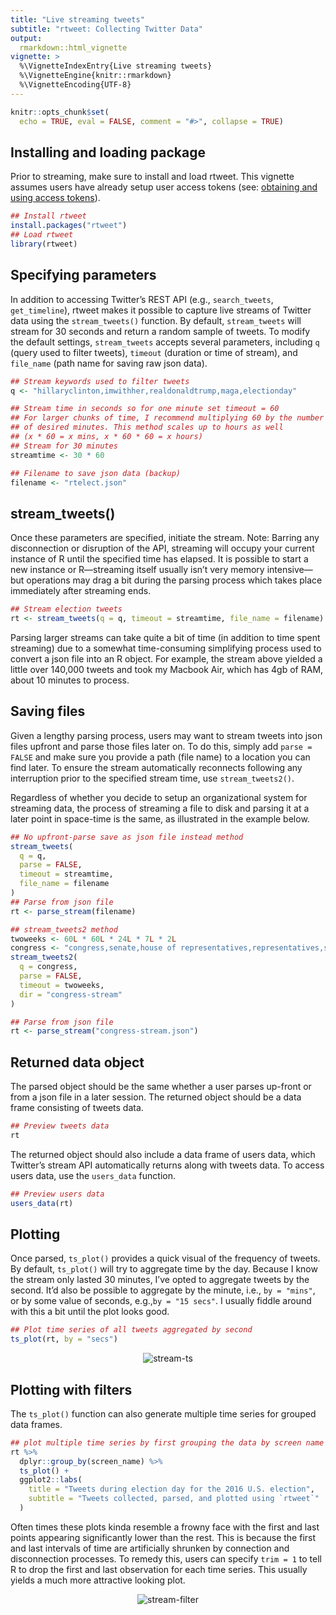 ```yaml
---
title: "Live streaming tweets"
subtitle: "rtweet: Collecting Twitter Data"
output:
  rmarkdown::html_vignette
vignette: >
  %\VignetteIndexEntry{Live streaming tweets}
  %\VignetteEngine{knitr::rmarkdown}
  %\VignetteEncoding{UTF-8}
---
```


```r
knitr::opts_chunk$set(
  echo = TRUE, eval = FALSE, comment = "#>", collapse = TRUE)
```

## Installing and loading package

Prior to streaming, make sure to install and load rtweet. This
vignette assumes users have already setup user access tokens (see: [obtaining and using access tokens](https://mkearney.github.io/rtweet/articles/auth.html)).

```r
## Install rtweet
install.packages("rtweet")
## Load rtweet
library(rtweet)
```

## Specifying parameters

In addition to accessing Twitter's REST API (e.g., `search_tweets`,
`get_timeline`), rtweet makes it possible to capture live streams of
Twitter data using the `stream_tweets()` function. By default,
`stream_tweets` will stream for 30 seconds and return a random sample
of tweets. To modify the default settings, `stream_tweets` accepts
several parameters, including `q` (query used to filter tweets),
`timeout` (duration or time of stream), and `file_name` (path name for
saving raw json data).

```r
## Stream keywords used to filter tweets
q <- "hillaryclinton,imwithher,realdonaldtrump,maga,electionday"

## Stream time in seconds so for one minute set timeout = 60
## For larger chunks of time, I recommend multiplying 60 by the number
## of desired minutes. This method scales up to hours as well
## (x * 60 = x mins, x * 60 * 60 = x hours)
## Stream for 30 minutes
streamtime <- 30 * 60

## Filename to save json data (backup)
filename <- "rtelect.json"
```

## stream_tweets()

Once these parameters are specified, initiate the stream. Note:
Barring any disconnection or disruption of the API, streaming will
occupy your current instance of R until the specified time has
elapsed. It is possible to start a new instance or R---streaming
itself usually isn't very memory intensive---but operations may drag a
bit during the parsing process which takes place immediately after
streaming ends.

```r
## Stream election tweets
rt <- stream_tweets(q = q, timeout = streamtime, file_name = filename)
```

Parsing larger streams can take quite a bit of time (in addition to
time spent streaming) due to a somewhat time-consuming simplifying
process used to convert a json file into an R object. For example, the
stream above yielded a little over 140,000 tweets and took my Macbook
Air, which has 4gb of RAM, about 10 minutes to process.

## Saving files

Given a lengthy parsing process, users may want to stream tweets into
json files upfront and parse those files later on. To do this, simply
add `parse = FALSE` and make sure you provide a path (file name) to a
location you can find later. To ensure the stream automatically reconnects following
any interruption prior to the specified stream time, use
`stream_tweets2()`.

Regardless of whether you decide to setup an organizational system for
streaming data, the process of streaming a file to disk and parsing it
at a later point in space-time is the same, as illustrated in the example
below.

```r
## No upfront-parse save as json file instead method
stream_tweets(
  q = q,
  parse = FALSE,
  timeout = streamtime,
  file_name = filename
)
## Parse from json file
rt <- parse_stream(filename)

## stream_tweets2 method
twoweeks <- 60L * 60L * 24L * 7L * 2L
congress <- "congress,senate,house of representatives,representatives,senators,legislative"
stream_tweets2(
  q = congress,
  parse = FALSE,
  timeout = twoweeks,
  dir = "congress-stream"
)

## Parse from json file
rt <- parse_stream("congress-stream.json")
```

## Returned data object

The parsed object should be the same whether a user parses up-front or
from a json file in a later session. The returned object should be a
data frame consisting of tweets data.

```r
## Preview tweets data
rt
```

The returned object should also include a data frame of users data,
which Twitter's stream API automatically returns along with tweets
data. To access users data, use the `users_data` function.

```r
## Preview users data
users_data(rt)
```

## Plotting

Once parsed, `ts_plot()` provides a quick visual of the frequency of
tweets. By default, `ts_plot()` will try to aggregate time by the
day. Because I know the stream only lasted 30 minutes, I've opted to
aggregate tweets by the second. It'd also be possible to aggregate by
the minute, i.e., `by = "mins"`, or by some value of seconds, e.g.,`by
= "15 secs"`. I usually fiddle around with this a bit until the plot
looks good.

```r
## Plot time series of all tweets aggregated by second
ts_plot(rt, by = "secs")
```

<p align="center">
<img src="files/stream-ts.png" alt="stream-ts">
</p>

## Plotting with filters

The `ts_plot()` function can also generate multiple time series for
grouped data frames.

```r
## plot multiple time series by first grouping the data by screen name
rt %>%
  dplyr::group_by(screen_name) %>%
  ts_plot() +
  ggplot2::labs(
    title = "Tweets during election day for the 2016 U.S. election",
    subtitle = "Tweets collected, parsed, and plotted using `rtweet`"
  )
```

Often times these plots kinda resemble a frowny face with the
first and last points appearing significantly lower than the
rest. This is because the first and last intervals of time are
artificially shrunken by connection and disconnection processes. To
remedy this, users can specify `trim = 1` to tell R to drop the
first and last observation for each time series. This usually yields a
much more attractive looking plot.

<p align="center">
<img src="files/stream-filter.png" alt="stream-filter">
</p>

